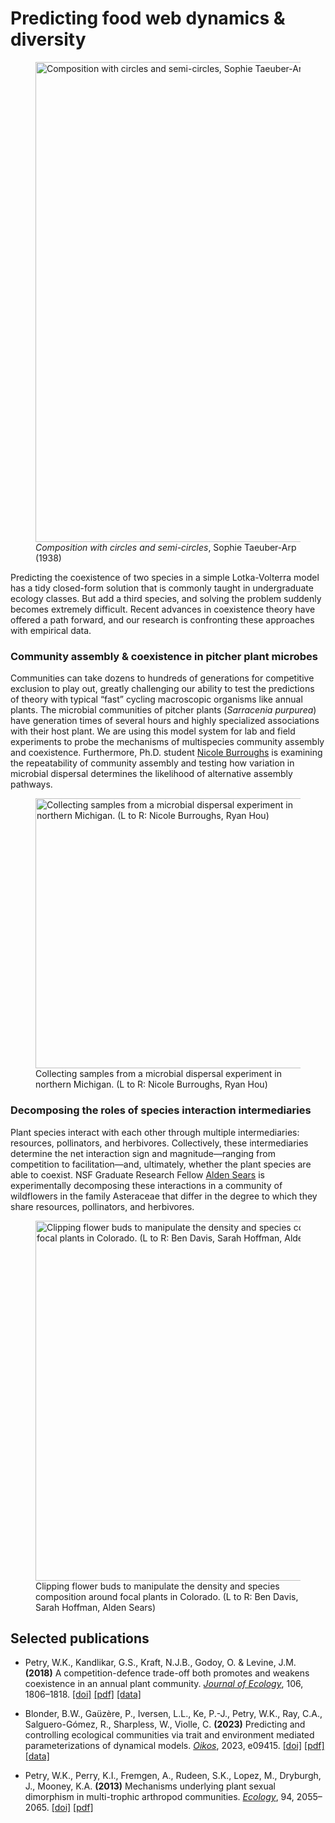 # Predicting food web dynamics & diversity

![*Composition with circles and semi-circles*, Sophie Taeuber-Arp (1938)](/static/arp-composition-with-circles-semicircles-1938.jpeg){fig-align="center" width="8in"}

Predicting the coexistence of two species in a simple Lotka-Volterra model has a tidy closed-form solution that is commonly taught in undergraduate ecology classes. But add a third species, and solving the problem suddenly becomes extremely difficult. Recent advances in coexistence theory have offered a path forward, and our research is confronting these approaches with empirical data.

### Community assembly & coexistence in pitcher plant microbes

Communities can take dozens to hundreds of generations for competitive exclusion to play out, greatly challenging our ability to test the predictions of theory with typical "fast" cycling macroscopic organisms like annual plants. The microbial communities of pitcher plants (*Sarracenia purpurea*) have generation times of several hours and highly specialized associations with their host plant. We are using this model system for lab and field experiments to probe the mechanisms of multispecies community assembly and coexistence. Furthermore, Ph.D. student [Nicole Burroughs](../people/burroughs-n/about.qmd) is examining the repeatability of community assembly and testing how variation in microbial dispersal determines the likelihood of alternative assembly pathways.

![Collecting samples from a microbial dispersal experiment in northern Michigan. (L to R: Nicole Burroughs, Ryan Hou)](/static/protist-dispersal-array.jpg){fig-align="center" width="4.5in"}

### Decomposing the roles of species interaction intermediaries

Plant species interact with each other through multiple intermediaries: resources, pollinators, and herbivores. Collectively, these intermediaries determine the net interaction sign and magnitude—ranging from competition to facilitation—and, ultimately, whether the plant species are able to coexist. NSF Graduate Research Fellow [Alden Sears](../people/sears-a/about.qmd) is experimentally decomposing these interactions in a community of wildflowers in the family Asteraceae that differ in the degree to which they share resources, pollinators, and herbivores.

![Clipping flower buds to manipulate the density and species composition around focal plants in Colorado. (L to R: Ben Davis, Sarah Hoffman, Alden Sears)](/static/clipping-experiment.jpg){fig-align="center" width="6in"}

## Selected publications

-   Petry, W.K., Kandlikar, G.S., Kraft, N.J.B., Godoy, O. & Levine, J.M. **(2018)** A competition-defence trade-off both promotes and weakens coexistence in an annual plant community. [*Journal of Ecology*]{.underline}, 106, 1806–1818. [\[doi\]](https://doi.org/10.1111/1365-2745.13028) [\[pdf\]](publications/Petry%20et%20al.%20-%202018%20-%20A%20competition–defence%20trade-off%20both%20promotes%20and%20.pdf) [\[data\]](https://doi.org/10.5281/zenodo.1256658)

-   Blonder, B.W., Gaüzère, P., Iversen, L.L., Ke, P.-J., Petry, W.K., Ray, C.A., Salguero-Gómez, R., Sharpless, W., Violle, C. **(2023)** Predicting and controlling ecological communities via trait and environment mediated parameterizations of dynamical models. [*Oikos*]{.underline}, 2023, e09415. [\[doi\]](https://doi.org/10.1111/oik.09415) [\[pdf\]](publications/Blonder%20et%20al.%20-%202023%20-%20Predicting%20and%20controlling%20ecological%20communities%20via%20trait%20and%20environment%20mediated%20parameterizatio.pdf) [\[data\]](https://zenodo.org/record/7576397)

-   Petry, W.K., Perry, K.I., Fremgen, A., Rudeen, S.K., Lopez, M., Dryburgh, J., Mooney, K.A. **(2013)** Mechanisms underlying plant sexual dimorphism in multi-trophic arthropod communities. [*Ecology*]{.underline}, 94, 2055–2065. [\[doi\]](https://doi.org/10.1890/12-2170.1) [\[pdf\]](publications/Petry%20et%20al.%20-%202013%20-%20Mechanisms%20underlying%20plant%20sexual%20dimorphism%20in%20m.pdf)
